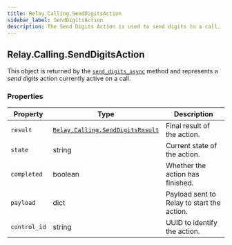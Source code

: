 ```yaml
---
title: Relay.Calling.SendDigitsAction
sidebar_label: SendDigitsAction
description: The Send Digits Action is used to send digits to a call.
---
```


[send-digits-async]: /sdks/relay-realtime-sdk/v2/language/python/calling/call#send_digits_async
[relay-calling-senddigitsresult]: /sdks/relay-realtime-sdk/v2/language/python/calling/call#send_digits_async

## Relay.Calling.SendDigitsAction

This object is returned by the [`send_digits_async`][send-digits-async] method and represents a _send digits_ action currently active on a call.

### Properties

| Property | Type | Description |
| -------- | ---- | ----------- |
| `result` | [`Relay.Calling.SendDigitsResult`][relay-calling-senddigitsresult] | Final result of the action. |
| `state` | string | Current state of the action. |
| `completed` | boolean | Whether the action has finished. |
| `payload` | dict | Payload sent to Relay to start the action. |
| `control_id` | string | UUID to identify the action. |